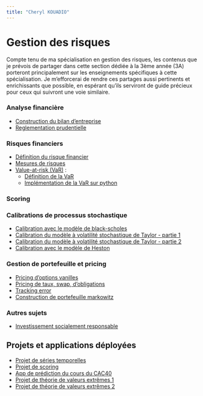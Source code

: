 ```yaml
---
title: "Cheryl KOUADIO"
---
```


# Gestion des risques
<div class="box">
Compte tenu de ma spécialisation en gestion des risques, les contenus que je prévois de partager dans cette section dédiée à la 3ème année (3A) porteront principalement sur les enseignements spécifiques à cette spécialisation. Je m'efforcerai de rendre ces partages aussi pertinents et enrichissants que possible, en espérant qu'ils serviront de guide précieux pour ceux qui suivront une voie similaire.
</div>

### Analyse financière
::: {.blog-section}
- [Construction du bilan d'entreprise](3A/bilan_entreprise.qmd)
- [Reglementation prudentielle](3A/reglementation_prudentielle.qmd)
:::

### Risques financiers
::: {.blog-section}
- [Définition du risque financier](3A/risque_def.qmd)
- [Mesures de risques]()
- [Value-at-risk (VaR)](3A/var_def.qmd) :
    - [Définition de la VaR](3A/var_def.qmd)
    - [Implémentation de la VaR sur python](3A/var_application.qmd)
:::

### Scoring
::: {.blog-section}
::: 


### Calibrations de processus stochastique
::: {.blog-section}
- [Calibration avec le modèle de black-scholes]()
- [Calibration du modèle à volatilité stochastique de Taylor - partie 1]()
- [Calibration du modèle à volatilité stochastique de Taylor - partie 2](3A/proc_stochastique/modele_log_sv-part2.html)
- [Calibration avec le modèle de Heston](3A/proc_stochastique/modele_heston.html)
:::

### Gestion de portefeuille et pricing
::: {.blog-section}
- [Pricing d'options vanilles]()
- [Pricing de taux, swap, d'obligations]()
- [Tracking error]()
- [Construction de portefeuille markowitz]()
:::

### Autres sujets 
::: {.blog-section}
-   [Investissement socialement responsable](3A/ISR.qmd)
:::

## Projets et applications déployées
::: {.blog-section}
- [Projet de séries temporelles](3A/rapports/rapport_series_temporelles.pdf)
- [Projet de scoring]()
- [App de prédiction du cours du CAC40](https://cac40forecast.streamlit.app/)
- [Projet de théorie de valeurs extrêmes 1](3A/rapports/projet_EVT_Kouadio_Kougoum_Ouyassin.pdf)
- [Projet de théorie de valeurs extrêmes 2](3A/rapports/projet_EVT_Wane_Kouadio.pdf)
:::